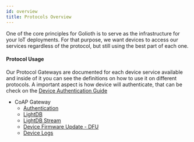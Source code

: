 ```yaml
---
id: overview
title: Protocols Overview
---
```


One of the core principles for Golioth is to serve as the infrastructure for your IoT deployments. For that purpose, we want devices to access our services regardless of the protocol, but still using the best part of each one.

#### Protocol Usage

Our Protocol Gateways are documented for each device service available and inside of it you can see the definitions on how to use it on different protocols. A important aspect is how device will authenticate, that can be check on the [Device Authentication Guide](/reference/protocols/device-auth)

- CoAP Gateway
  - [Authentication](/reference/protocols/coap/auth)
  - [LightDB](/reference/protocols/coap/lightdb)
  - [LightDB Stream](/reference/protocols/coap/lightdb-stream)
  - [Device Firmware Update - DFU](/reference/protocols/coap/ota)
  - [Device Logs](/reference/protocols/coap/logging)
